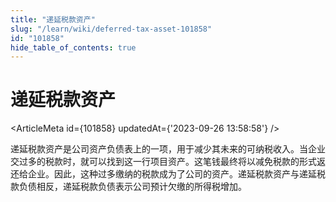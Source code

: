 ```yaml
---
title: "递延税款资产"
slug: "/learn/wiki/deferred-tax-asset-101858"
id: "101858"
hide_table_of_contents: true
---
```



# 递延税款资产

<ArticleMeta id={101858} updatedAt={'2023-09-26 13:58:58'} />
<div className='border-solid border-b border-t-0 my-4 border-[var(--ifm-color-gray-300)]' />

递延税款资产是公司资产负债表上的一项，用于减少其未来的可纳税收入。当企业交过多的税款时，就可以找到这一行项目资产。这笔钱最终将以减免税款的形式返还给企业。因此，这种过多缴纳的税款成为了公司的资产。递延税款资产与递延税款负债相反，递延税款负债表示公司预计欠缴的所得税增加。
